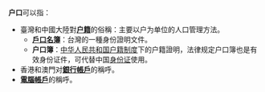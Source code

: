 '''户口'''可以指：

* 臺灣和中國大陸對'''[[户籍|户籍]]'''的俗稱：主要以户为单位的人口管理方法。
** '''[[戶口名簿|戶口名簿]]'''：台灣的一種身份證明文件。
** '''户口簿'''：[[中华人民共和国户籍制度|中华人民共和国户籍制度]]下的户籍證明，法律规定户口簿也是有效身份证件，可代替中国[[身份证|身份证]]使用。
* 香港和澳門对'''[[銀行帳戶|銀行帳戶]]'''的稱呼。
* '''[[電腦|電腦]][[帳戶|帳戶]]'''的稱呼。

{{disambig|H|Cat=二字消歧义}}